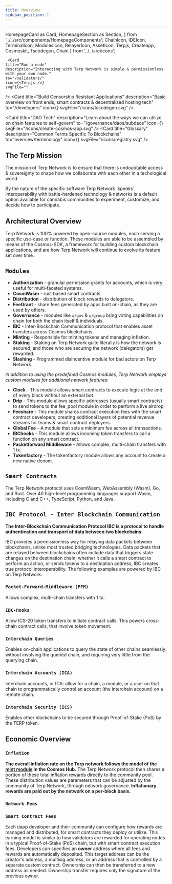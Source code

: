 ```yaml
---
title: Overview 
sidebar_position: 1
---
```

---
  HomepageCard as Card,
  HomepageSection as Section,
} from '../../src/components/HomepageComponents';
  ChainIcon,
  IDEIcon,
  TerminalIcon,
  ModulesIcon,
  RelayerIcon,
  AssetIcon,
  Terpjs,
  Createapp,
  Cosmoskit,
  Tscodegen,
  Chain
} from '../../src/icons';

<Section  id="start" hasSubSections >

   <Section>
   
     <Card
    title="Run a node"
    description="Interacting with Terp Network is simple & permissionless with your own node."
    to="/validators/"
    icon={<Terpjs />}
    svgFile=""
  />
  <Card
    title="Build Censorship Resistant Applications"
    description="Basic overview on front ends, smart contracts & decentralized hosting tech"
    to="/developers"
    icon={<Tscodegen />}
    svgFile="/icons/tscodegen.svg"
  />

  <Card
    title="Blockchain Wallet Tech "
    description="Introduction to compatible cryptographic wallets, also basic guidelines & security best practices."
    to="/guides/wallets"
    icon=""
    svgFile="/icons/bag.svg"
  />

  <Card
    title="DAO Tech"
    description="Learn about the ways we can utilize on chain features to self-govern"
    to="/governance/daos/subdaos"
    icon={<Createapp />}
    svgFile="/icons/create-cosmos-app.svg"
  />
  <Card
    title="Glossary"
    description="Common Terms Specific To Blockchains"
    to="overview/terminology"
    icon={<Cosmoskit />}
    svgFile="/icons/registry.svg"
  />
   
  </Section>



# The Terp Mission

The mission of Terp Network is to ensure that there is undoubtable access & sovereignty to shape how we collaborate with each other in a techological world.

By the nature of the specific software Terp Network *'speaks'*, interoperability with battle-hardened technology & networks is a default option available for cannabis communities to experiment, customize, and decide how to participate.



# Architectural Overview

Terp Network is 100% powered by open-source modules, each serving a specific use-case or function. These modules are able to be assembled by means of the Cosmos-SDK, a framework for building custom blockchain applications, and are how Terp Network will continue to evolve its feature set over time.

## `Modules`

- **Authorization** - granular permission grants for accounts, which is very useful for multi-faceted systems. 
- **CosmWasm** - rust based smart contracts.
- **Distribution** -  distribution of block rewards to delegators.
- **FeeGrant** - share fees generated by apps built on-chain, as they are used by others.
- **Governance** - modules like `x/gov` & `x/group` bring voting capabilities on chain for both the chain itself & individuals.
- **IBC** - Inter-Blockchain Communication protocol that enables asset transfers across Cosmos blockchains.
- **Minting** - Responsible for minting tokens and managing inflation.
- **Staking** - Staking on Terp Network quite literally is how the network is secured, and those who are securing the network (delegators) get rewarded.
- **Slashing** - Programmed disincentive module for bad actors on Terp Network.

*In addition to using the predefined Cosmos modules, Terp Network employs custom modules for additional network features:*

- **Clock** - This module allows smart contracts to execute logic at the end of every block without an external bot.
- **Drip** -  This module allows specific addresses (usually smart contracts) to send tokens to the fee_pool module in order to perform a live airdrop
- **Feeshare** - This module shares contract execution fees with the smart contract developers, creating additional layers of potential revenue streams for teams & smart contract deployers.
- **Global Fee** - A module that sets a minimum fee across all transactions. 
- **IBChooks** - This module allows incoming token transfers to call a function on any smart contract.
- **Packetforward Middleware** - Allows complex, multi-chain transfers with 1 tx.
- **Tokenfactory** - The tokenfactory module allows any account to create a new native denom. 

## `Smart Contracts`
The Terp Network protocol uses CosmWasm, WebAssembly (Wasm), Go, and Rust. Over 40 high-level programming languages support Wasm, including C and C++, TypeScript, Python, and Java.

## `IBC Protocol - Inter Blockchain Communication`

**The Inter-Blockchain Communication Protocol IBC is a protocol to handle authentication and transport of data between two blockchains.**

 IBC provides a permissionless way for relaying data packets between blockchains, unlike most trusted bridging technologies. 
Data packets that are relayed between blockchains often include data that triggers state changes on the destination chain; whether it calls a smart contract to perform an action, or sends tokens to a destination address, IBC creates true protocol interoperability.
The following examples are powered by IBC on Terp Network: 

### `Packet-Forward-Middleware (PFM)`
Allows complex, multi-chain transfers with 1 tx.

### `IBC-Hooks`
Allow ICS-20 token transfers to initiate contract calls. This powers cross-chain contract calls, that involve token movement. 

### `Interchain Queries`
 Enables on-chain applications to query the state of other chains seamlessly: without involving the queried chain, and requiring very little from the querying chain.

### `Interchain Accounts (ICA)` 
 Interchain accounts, or ICA: allow for a chain, a module, or a user on that chain to programmatically control an account (the interchain account) on a remote chain.

### `Interchain Security (ICS)`
  Enables other blockchains to be secured through Proof-of-Stake (PoS) by the TERP token. 


# Economic Overview

### `Inflation`

**The overall inflation rate on the Terp network follows the model of the <a href="https://github.com/gavinly/CosmosParametersWiki/blob/master/Mint.md" target="_blank">mint module</a> in the Cosmos Hub.**
The Terp Network protocol then shares a portion of these total inflation rewards directly to the community pool.
These distribution values are parameters that can be adjusted by the community of Terp Network, through network governance. 
**Inflationary rewards are paid out by the network on a per-block basis.**

### `Network Fees`

### `Smart Contract Fees`
Each dapp developer and their community can configure how rewards are managed and distributed, for smart contracts they deploy or utilize. This earning model is similar to how validators are rewarded for operating nodes in a typical Proof-of-Stake (PoS) chain, but with smart contract execution fees.
Developers can specifies an **owner** address where all fees and rewards are automatically deposited. This target address can be the creator's address, a multisig address, or an address that is controlled by a separate custom contract. Ownership can then be transferred to a new address as needed. Ownership transfer requires only the signature of the previous owner.

  </Section>
